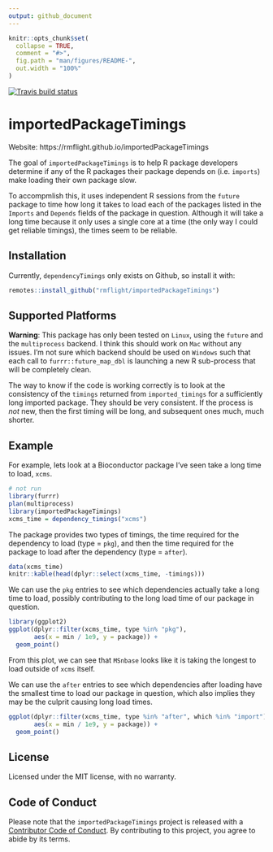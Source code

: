 ```yaml
---
output: github_document
---
```


<!-- README.md is generated from README.Rmd. Please edit that file -->

```r
knitr::opts_chunk$set(
  collapse = TRUE,
  comment = "#>",
  fig.path = "man/figures/README-",
  out.width = "100%"
)
```
[![Travis build status](https://travis-ci.org/rmflight/dependencyTimings.svg?branch=master)](https://travis-ci.org/rmflight/dependencyTimings)

# importedPackageTimings

Website: https://rmflight.github.io/importedPackageTimings

The goal of `importedPackageTimings` is to help R package developers determine if any of the
R packages their package depends on (i.e. `imports`) make loading their own package slow.

To accompmlish this, it uses independent R sessions from the `future` package
to time how long it takes to load each of the packages listed in the `Imports`
and `Depends` fields of the package in question. Although it will take a long
time because it only uses a single core at a time (the only way I could get
reliable timings), the times seem to be reliable.

## Installation

Currently, `dependencyTimings` only exists on Github, so install it with:

```r
remotes::install_github("rmflight/importedPackageTimings")
```

## Supported Platforms

**Warning**: This package has only been tested on `Linux`, using the `future`
and the `multiprocess` backend. I think this should work on `Mac` without any
issues. I'm not sure which backend should be used on `Windows` such that each
call to `furrr::future_map_dbl` is launching a new R sub-process that will be
completely clean. 

The way to know if the code is working correctly is to look at the consistency
of the `timings` returned from `imported_timings` for a sufficiently long
imported package. They should be very consistent. If the process is *not* new,
then the first timing will be long, and subsequent ones much, much shorter.

## Example

For example, lets look at a Bioconductor package I've seen take a long time to
load, `xcms`.

```r
# not run
library(furrr)
plan(multiprocess)
library(importedPackageTimings)
xcms_time = dependency_timings("xcms")
```

The package provides two types of timings, the time required for the dependency
to load (type = `pkg`), and then the time required for the package to load after
the dependency (type = `after`).

```r
data(xcms_time)
knitr::kable(head(dplyr::select(xcms_time, -timings)))
```

We can use the `pkg` entries to see which dependencies actually take a long time
to load, possibly contributing to the long load time of our package in question.

```r
library(ggplot2)
ggplot(dplyr::filter(xcms_time, type %in% "pkg"), 
       aes(x = min / 1e9, y = package)) + 
  geom_point()
```

From this plot, we can see that `MSnbase` looks like it is taking the longest to
load outside of `xcms` itself. 

We can use the `after` entries to see which dependencies after loading have the
smallest time to load our package in question, which also implies they may be the
culprit causing long load times.

```r
ggplot(dplyr::filter(xcms_time, type %in% "after", which %in% "import"),
       aes(x = min / 1e9, y = package)) +
  geom_point()
```

## License

Licensed under the MIT license, with no warranty.

## Code of Conduct

Please note that the `importedPackageTimings` project is released with a [Contributor Code of Conduct](CODE_OF_CONDUCT.md). By contributing to this project, you agree to abide by its terms.
